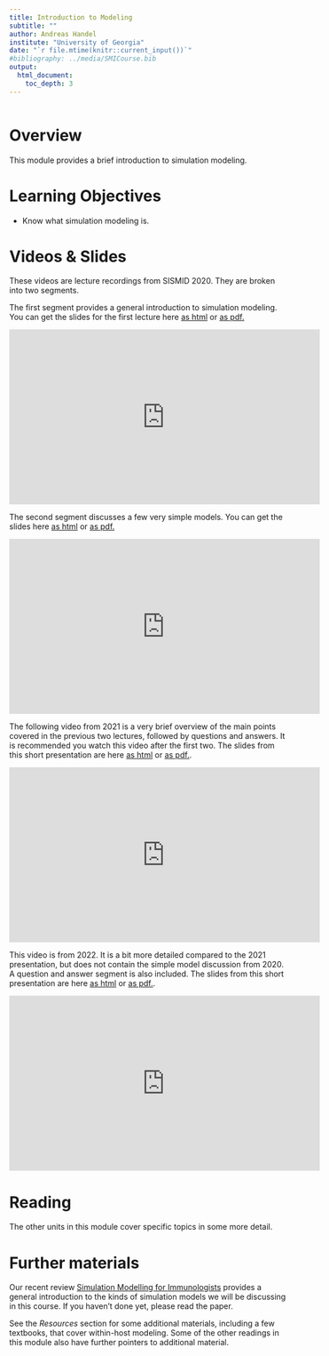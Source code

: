---
title: Introduction to Modeling
subtitle: ""
author: Andreas Handel
institute: "University of Georgia"
date: "`r file.mtime(knitr::current_input())`"
#bibliography: ../media/SMICourse.bib
output: 
  html_document:
    toc_depth: 3
---

```{r, echo = FALSE}
 
```


# Overview
This module provides a brief introduction to simulation modeling.

# Learning Objectives
* Know what simulation modeling is.


# Videos & Slides

These videos are lecture recordings from SISMID 2020. They are broken into two segments. 

The first segment provides a general introduction to simulation modeling. You can get the slides for the first lecture here [as html](./slides/Introduction_to_Modeling_Slides.html) or [as pdf.](./slides/Introduction_to_Modeling_Slides.pdf)

<p>
<iframe width="560" height="315" src="https://www.youtube.com/embed/BxSSU-uHjUQ" frameborder="0" allow="accelerometer; autoplay; encrypted-media; gyroscope; picture-in-picture" allowfullscreen></iframe>
</p>


The second segment discusses a few very simple models. You can get the slides here [as html](./slides/Simple_Models_Slides.html) or [as pdf.](./slides/Simple_Models_Slides.pdf)

<p>
<iframe width="560" height="315" src="https://www.youtube.com/embed/sIYiFAfMH08" frameborder="0" allow="accelerometer; autoplay; encrypted-media; gyroscope; picture-in-picture" allowfullscreen></iframe>
</p>


The following video from 2021 is a very brief overview of the main points covered in the previous two lectures, followed by questions and answers. It is recommended you watch this video after the first two. The slides from this short presentation are here [as html](./slides/2021_Intro_to_Modeling_Discussion_Slides.html) or [as pdf.](./slides/2021_Intro_to_Modeling_Discussion_Slides.pdf).  

<p>
<iframe width="560" height="315" src="https://www.youtube.com/embed/mNrE-L9Er0I" frameborder="0" allow="accelerometer; autoplay; encrypted-media; gyroscope; picture-in-picture" allowfullscreen></iframe>
</p>


This video is from 2022. It is a bit more detailed compared to the 2021 presentation, but does not contain the simple model discussion from 2020. A question and answer segment is also included. The slides from this short presentation are here [as html](./slides/2022_Intro_to_Modeling_Slides.html) or [as pdf.](./slides/2022_Intro_to_Modeling_Slides.pdf).  

<p>
<iframe width="560" height="315" src="https://www.youtube.com/embed/0zh5D7iVj8c" title="Introduction to simulation modeling" frameborder="0" allow="accelerometer; autoplay; clipboard-write; encrypted-media; gyroscope; picture-in-picture" allowfullscreen></iframe>
</p>



# Reading

The other units in this module cover specific topics in some more detail.


# Further materials

Our recent review [Simulation Modelling for Immunologists](./media/2020-handel-natrevimm.pdf) provides a general introduction to the kinds of simulation models we will be discussing in this course. If you haven't done yet, please read the paper. 

See the _Resources_ section for some additional materials, including a few textbooks, that cover within-host modeling. Some of the other readings in this module also have further pointers to additional material.
